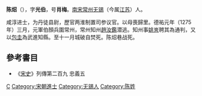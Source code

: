 '''陈炤'''（{{bd|?||1275年||}}），字'''光伯'''，号'''肖梅'''。[[南宋|南宋]][[常州|常州]][[无锡|无锡]]（今属[[江苏|江苏]]）人。

咸淳进士，为丹徒县尉，歷官两淮制置司参议官。以母喪歸里。德祐元年（1275年）三月，元軍伯顏兵圍常州，常州知州[[趙汝鑑|趙汝鑑]]潜逃。知州事[[姚訔|姚訔]]聘其為通判，又以[[包圭|包圭]]為武進知縣。至十一月城破自焚死。陈炤巷战死。 

==參考書目==
* 《[[宋史|宋史]]》列傳第二百九  忠義五

{{宋朝人物小作品}}

[[Category:宋朝軍事人物|C]]
[[Category:宋朝進士|Category:宋朝進士]]
[[Category:无锡人|Category:无锡人]]
[[Category:陈姓|Category:陈姓]]